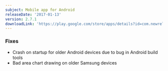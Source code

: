 ```yaml
---
subject: Mobile app for Android
releaseDate: '2017-01-13'
version: 2.7.1
downloadLink: 'https://play.google.com/store/apps/details?id=com.newrelic.rpm&hl=en'
---
```


### Fixes

* Crash on startup for older Android devices due to bug in Android build tools
* Bad area chart drawing on older Samsung devices
